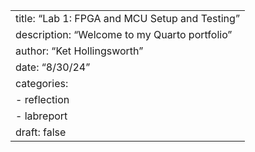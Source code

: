 ---
title: "Lab 1: FPGA and MCU Setup and Testing"
description: "Welcome to my Quarto portfolio"
author: "Ket Hollingsworth"
date: "8/30/24"
categories:
  - reflection
  - labreport
draft: false
---